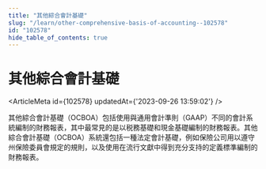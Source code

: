 ```yaml
---
title: "其他綜合會計基礎"
slug: "/learn/other-comprehensive-basis-of-accounting--102578"
id: "102578"
hide_table_of_contents: true
---
```



# 其他綜合會計基礎

<ArticleMeta id={102578} updatedAt={'2023-09-26 13:59:02'} />
<div className='border-solid border-b border-t-0 my-4 border-[var(--ifm-color-gray-300)]' />

其他綜合會計基礎（OCBOA）包括使用與通用會計準則（GAAP）不同的會計系統編制的財務報表，其中最常見的是以税務基礎和現金基礎編制的財務報表。其他綜合會計基礎（OCBOA）系統還包括一種法定會計基礎，例如保險公司用以遵守州保險委員會規定的規則，以及使用在流行文獻中得到充分支持的定義標準編制的財務報表。
